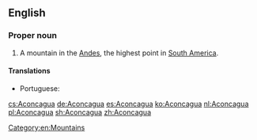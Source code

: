 {{also|Aconcágua}}
==English==
{{wikipedia}}

===Proper noun===
{{en-proper noun}}

# A mountain in the [[Andes]], the highest point in [[South America]].

====Translations====
{{trans-top|the highest mountain in the Andes}}
* Portuguese: {{t|pt|Aconcágua|m}}
{{trans-mid}}
{{trans-bottom}}

[[Category:en:Mountains]]

[[cs:Aconcagua]]
[[de:Aconcagua]]
[[es:Aconcagua]]
[[ko:Aconcagua]]
[[nl:Aconcagua]]
[[pl:Aconcagua]]
[[sh:Aconcagua]]
[[zh:Aconcagua]]